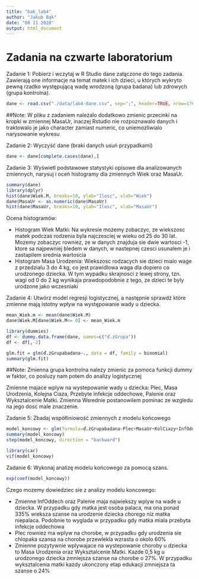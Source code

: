 ---
title: "bak_lab4"
author: "Jakub Bąk"
date: "08 11 2020"
output: html_document
---

Zadania na czwarte laboratorium
===============================

Zadanie 1: Pobierz i wczytaj w R Studio dane załączone do tego zadania. Zawierają one informacje na temat matek i ich dzieci, u których wykryto pewną rzadko występującą wadę wrodzoną (grupa badana) lub zdrowych (grupa kontrolna).

```{r}
dane <- read.csv("./data/lab4-dane.csv", sep=";", header=TRUE, nrow=1768, dec = ".", na.strings = " ")

```
##Note: W pliku z zadaniem należalo dodatkowo zmienic przecinki na kropki w zmiennej MasaUr, inaczej Rstudio nie rozpoznawalo danych i traktowalo je jako character zamiast numeric, co uniemozliwialo narysowanie wykresu

Zadanie 2: Wyczyść dane (braki danych usuń przypadkami)

```{r}
dane <- dane[complete.cases(dane),]
```

Zadanie 3: Wyświetl podstawowe statystyki opisowe dla analizowanych zmiennych, narysuj i oceń histogramy dla zmiennych Wiek oraz MasaUr.

```{r}
summary(dane)
library(dplyr)
hist(dane$Wiek.M, breaks=10, ylab="Ilosc", xlab="Wiek")
dane$MasaUr <- as.numeric(dane$MasaUr)
hist(dane$MasaUr, breaks=10, ylab="Ilosc", xlab="MasaUr")
```

Ocena histogramów:

- Histogram Wiek Matki: Na wykresie możemy zobaczyc, ze wiekszosc matek podczas rodzenia byla najczesciej w wieku od 25 do 30 lat. Mozemy zobaczyc rowniez, ze w danych znajduja sie dwie wartosci -1, ktore sa najpewniej bledem w danych, w nastepnej czesci usunalem je i zastapilem srednia wartoscia 
- Histogram Masa Urodzenia: Wiekszosc rodzacych sie dzieci mialo wage z przedzialu 3 do 4 kg, co jest prawidlowa waga dla 
dopiero co urodzonego dziecka. W tym wypadku skrajnosci z lewej strony, tzn. wagi od 0 do 2 kg wynikaja prawdopodobnie z tego,
ze dzieci te byly urodzone jako wczesniaki


Zadanie 4: Utwórz model regresji logistycznej, a następnie sprawdź które zmienne mają istotny wpływ na występowanie wady u dziecka.

```{r}
mean_Wiek.m <- mean(dane$Wiek.M)
dane$Wiek.M[dane$Wiek.M<= 0] <- mean_Wiek.m 

library(dummies)
df <- dummy.data.frame(dane, names=c("ď.żGrupa"))
df <- df[,-2]

glm.fit = glm(ď.żGrupabadana~., data = df, family = binomial)
summary(glm.fit)
```
##Note: Zmienna grupa kontrolna nalezy zmienic za pomoca funkcji dummy w faktor, co posluzy nam potem do analizy logistycznej

Zmienne majace wplyw na wystepowanie wady u dziecka: Plec, Masa Urodzenia, Kolejna Ciaza, Przebyte infekcje oddechowe, Palenie oraz Wyksztalcenie Matki. Zmienna Wsrednie postanowilem pominac ze wzgledu na jego dosc male znaczenie.

Zadanie 5: Zbadaj współliniowość zmiennych z modelu końcowego

```{r}
model_koncowy <- glm(formula=ď.żGrupabadana~Plec+MasaUr+KolCiazy+InfOddech+Palenie+WyksztM, data=df, family=binomial)
summary(model_koncowy)
step(model_koncowy, direction = "backward")

library(car)
vif(model_koncowy)
```

Zadanie 6: Wykonaj analizę modelu końcowego za pomocą szans.

```{r}
exp(coef(model_koncowy))
```

Czego mozemy dowiedziec sie z analizy modelu koncowego:

- Zmienne InfOddech oraz Palenie maja najwiekszy wplyw na wade u dziecka. W przypadku gdy matka jest osoba palaca, ma ona ponad 335% wieksza szanse na urodzenie dziecka chorego niz matka niepalaca. Podobnie to wyglada w przypadku gdy matka miala przebyta infekcje oddechowa
- Plec rowniez ma wplyw na chorobe, w przypadku gdy urodzenia sie chlopaka szansa na chorobe przewlekla wzrasta o okolo 60%
- Zmienne pozytywnie wplywajace na wystepowanie choroby u dziecka to Masa Urodzenia oraz Wyksztalcenie Matki. Kazde 0,5 kg u urodzonego dziecka zmniejsza szanse na chorobe o 27%. W przypadku wyksztalcenia matki kazdy ukonczony etap edukacji zmniejsza ta szanse o 24%
